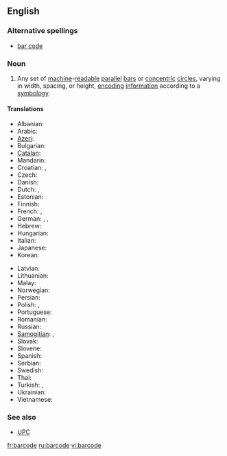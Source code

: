 ==English==
{{wikipedia|bar code}}

===Alternative spellings===
*[[bar code]]

===Noun===
{{en-noun}}

# Any set of [[machine]]-[[readable]] [[parallel]] [[bar]]s or [[concentric]] [[circle]]s, varying in width, spacing, or height, [[encoding]] [[information]] according to a [[symbology]].

====Translations====
{{trans-top|set of machine-readable parallel bars}}
* Albanian: {{t|sq|barkodi}}
* Arabic: {{t|ar|شفرة خيطية}}
* [[Azeri]]: {{t|az|barkod}}
* Bulgarian: {{t|bg|баркод}}
* [[Catalan]]: {{t|ca|codi de barres}}
* Mandarin: {{t|zh|条形码}}
* Croatian: {{t|hr|crtični kôd}}, {{t|hr|barkôd}}
* Czech: {{t|cs|čárový kód}}
* Danish: {{t|da|stregkode}}
* Dutch: {{t|nl|streepjescode|f}}, {{t|nl|barcode|f}}
* Estonian: {{t|et|vöötkood}}
* Finnish: {{t|fi|viivakoodi}}
* French: {{t|fr|code-barres|m}}, {{t|fr|code à barres|m}}
* German: {{t|de|Strichcode|m}}, {{t|de|Balkencode|m}}, {{t|de|Barcode|m}}
* Hebrew: {{t|he|ברקוד}}
* Hungarian: {{t|hu|vonalkód}}
* Italian: {{t|it|codice a barre|m}}
* Japanese: {{t|ja|バーコード}}
* Korean: {{t|ko|바코드}}
{{trans-mid}}
* Latvian: {{t|lv|svītrkods}}
* Lithuanian: {{t|lt|brūkšninis kodas}}
* Malay: {{t|ms|kod bar}}
* Norwegian: {{t|no|strekkode}}
* Persian: {{t|fa|بارکد}}
* Polish: {{t|pl|kod kreskowy}}, {{t|pl|kod paskowy}}
* Portuguese: {{t|pt|código de barras|m}}
* Romanian: {{t|ro|cod de bare}}
* Russian: {{t|ru|штрихкод|m}}
* [[Samogitian]]: {{t|bat-smg|barkods}}, {{t|bat-smg|brokšnėnės kods}}
* Slovak: {{t|sk|čiarový kód}}
* Slovene: {{t|sl|črtna koda}}
* Spanish: {{t|es|código de barras|m}}
* Serbian: {{t|sr|бар код}}
* Swedish: {{t|sv|streckkod|c}}
* Thai: {{t|th|บารโคด}}
* Turkish: {{t|tr|barkod}}, {{t|tr|bar kod}}
* Ukrainian: {{t|uk|штрих-кодування}}
* Vietnamese: {{t|vi|mã vạch}}
{{trans-bottom}}
===See also===
*[[UPC]]

[[fr:barcode]]
[[ru:barcode]]
[[vi:barcode]]